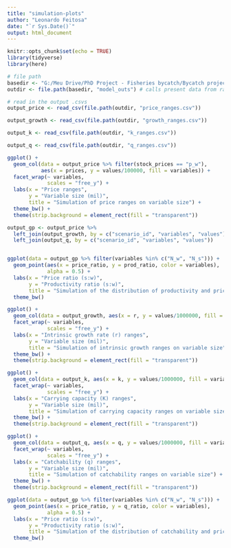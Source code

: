 ```yaml
---
title: "simulation-plots"
author: "Leonardo Feitosa"
date: "`r Sys.Date()`"
output: html_document
---
```


```r
knitr::opts_chunk$set(echo = TRUE)
library(tidyverse)
library(here)

# file path
basedir <- "G:/Meu Drive/PhD Project - Fisheries bycatch/Bycatch project/Chapter 1/analyses/"
outdir <- file.path(basedir, "model_outs") # calls present data from raster files
```

```r
# read in the output .csvs
output_price <- read_csv(file.path(outdir, "price_ranges.csv"))

output_growth <- read_csv(file.path(outdir, "growth_ranges.csv"))

output_k <- read_csv(file.path(outdir, "k_ranges.csv"))

output_q <- read_csv(file.path(outdir, "q_ranges.csv"))

```

```r
ggplot() +
  geom_col(data = output_price %>% filter(stock_prices == "p_w"), 
           aes(x = prices, y = values/100000, fill = variables)) +
  facet_wrap(~ variables,
             scales = "free_y") +
  labs(x = "Price ranges",
       y = "Variable size (mil)",
       title = "Simulation of price ranges on variable size") +
  theme_bw() +
  theme(strip.background = element_rect(fill = "transparent"))
```


```r
output_gp <- output_price %>% 
  left_join(output_growth, by = c("scenario_id", "variables", "values")) %>% 
  left_join(output_q, by = c("scenario_id", "variables", "values"))


ggplot(data = output_gp %>% filter(variables %in% c("N_w", "N_s"))) +
  geom_point(aes(x = price_ratio, y = prod_ratio, color = variables),
             alpha = 0.5) +
  labs(x = "Price ratio (s:w)",
       y = "Productivity ratio (s:w)",
       title = "Simulation of the distribution of productivity and price ratios") +
  theme_bw()
```

```r
ggplot() +
  geom_col(data = output_growth, aes(x = r, y = values/1000000, fill = variables)) +
  facet_wrap(~ variables,
             scales = "free_y") +
  labs(x = "Intrinsic growth rate (r) ranges",
       y = "Variable size (mil)",
       title = "Simulation of intrinsic growth ranges on variable size") +
  theme_bw() +
  theme(strip.background = element_rect(fill = "transparent"))
```

```r
ggplot() +
  geom_col(data = output_k, aes(x = k, y = values/1000000, fill = variables)) +
  facet_wrap(~ variables,
             scales = "free_y") +
  labs(x = "Carrying capacity (K) ranges",
       y = "Variable size (mil)",
       title = "Simulation of carrying capacity ranges on variable size") +
  theme_bw() +
  theme(strip.background = element_rect(fill = "transparent"))
```

```r
ggplot() +
  geom_col(data = output_q, aes(x = q, y = values/1000000, fill = variables)) +
  facet_wrap(~ variables,
             scales = "free_y") +
  labs(x = "Catchability (q) ranges",
       y = "Variable size (mil)",
       title = "Simulation of catchability ranges on variable size") +
  theme_bw() +
  theme(strip.background = element_rect(fill = "transparent"))
```


```r
ggplot(data = output_gp %>% filter(variables %in% c("N_w", "N_s"))) +
  geom_point(aes(x = price_ratio, y = q_ratio, color = variables),
             alpha = 0.5) +
  labs(x = "Price ratio (s:w)",
       y = "Productivity ratio (s:w)",
       title = "Simulation of the distribution of catchability and price ratios") +
  theme_bw()
```

